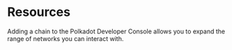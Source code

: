 # Resources

Adding a chain to the Polkadot Developer Console allows you to expand the range of networks you can interact with. 